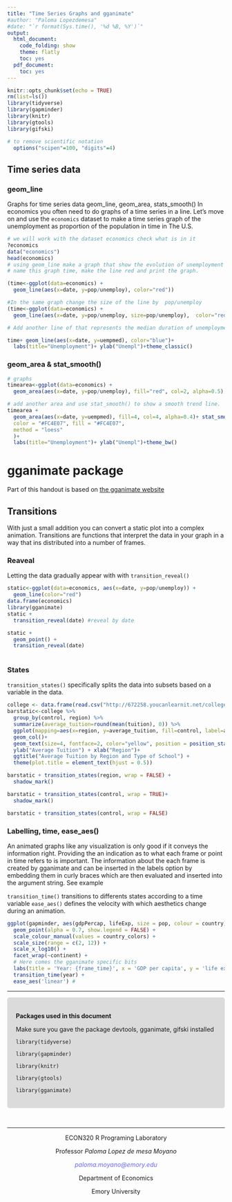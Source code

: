 ```yaml
---
title: "Time Series Graphs and gganimate"
#author: "Paloma Lopezdemesa"
#date: "`r format(Sys.time(), '%d %B, %Y')`"
output: 
  html_document: 
    code_folding: show
    theme: flatly
    toc: yes
  pdf_document: 
    toc: yes
---
```


```r
knitr::opts_chunk$set(echo = TRUE)
rm(list=ls())
library(tidyverse)
library(gapminder)
library(knitr)
library(gtools)
library(gifski)

# to remove scientific notation 
  options("scipen"=100, "digits"=4)
```

## Time series data

### geom_line 
 
Graphs for time series data geom_line, geom_area, stats_smooth()
In economics you often need to do graphs of a time series in a line. 
Let's move on and use the `economics` dataset to make a time series graph of the unemployment as proportion of the population in time in The U.S. 

```r
# we will work with the dataset economics check what is in it
?economics 
data("economics")
head(economics)
# using geom_line make a graph that show the evolution of unemployment over the years x= date y=pop/unemployment
# name this graph time, make the line red and print the graph. 

(time<-ggplot(data=economics) + 
  geom_line(aes(x=date, y=pop/unemploy), color="red"))
```


```r

#In the same graph change the size of the line by  pop/unemploy
(time<-ggplot(data=economics) + 
  geom_line(aes(x=date, y=pop/unemploy, size=pop/unemploy),  color="red")) 

# Add another line of that represents the median duration of unemployment, in weeks, evolution in time add a title "Unemployment" and label the y axis "Unempl"

time+ geom_line(aes(x=date, y=uempmed), color="blue")+
  labs(title="Unemployment")+ ylab("Unempl")+theme_classic()
```

### geom_area & stat_smooth()

```r
# graphs 
timearea<-ggplot(data=economics) + 
  geom_area(aes(x=date, y=pop/unemploy), fill="red", col=2, alpha=0.5) 

# add another area and use stat_smooth() to show a smooth trend line.
timearea + 
  geom_area(aes(x=date, y=uempmed), fill=4, col=4, alpha=0.4)+ stat_smooth(aes(x=date, y=pop/unemploy),
  color = "#FC4E07", fill = "#FC4E07",
  method = "loess"
  )+
  labs(title="Unemployment")+ ylab("Unempl")+theme_bw()
```

# gganimate package

Part of this handout is based on [the gganimate website](https://gganimate.com/articles/gganimate.html)

## Transitions {.tabset .tabset-fade .tabset-pills}

With just a small addition you can convert a static plot into a complex animation. 
Transitions are functions that interpret the data in your graph in a way that ins distributed into a number of frames.  


### Reaveal
Letting the data gradually appear with with `transition_reveal()`

```r
static<-ggplot(data=economics, aes(x=date, y=pop/unemploy)) + 
  geom_line(color="red")
data.frame(economics)
library(gganimate)
static +
  transition_reveal(date) #reveal by date
```


```r
static +
  geom_point() +
  transition_reveal(date)
  
```



### States

`transition_states()` specifically splits the data into subsets based on a variable in the data.



```r
college <- data.frame(read.csv("http://672258.youcanlearnit.net/college.csv") ) 
barstatic<-college %>%
  group_by(control, region) %>%
  summarize(average_tuition=round(mean(tuition), 0)) %>%
  ggplot(mapping=aes(x=region, y=average_tuition, fill=control, label=average_tuition)) +
  geom_col()+
  geom_text(size=4, fontface=2, color="yellow", position = position_stack(vjust = 0.5))+
  ylab("Average Tuition") + xlab("Region")+
  ggtitle("Average Tuition by Region and Type of School") +
  theme(plot.title = element_text(hjust = 0.5))
```


```r
barstatic + transition_states(region, wrap = FALSE) +
  shadow_mark()
```


```r
barstatic + transition_states(control, wrap = TRUE)+
  shadow_mark()
```
```r
barstatic + transition_states(control, wrap = FALSE)
```

### Labelling, time, ease_aes()

An animated graphs like any visualization is only good if it conveys the information right. Providing the an indication as to what each frame or point in time refers to is important. The information about the each frame is created by gganimate and can be inserted in the labels option by embedding them in curly braces which are then evaluated and inserted into the argument string. See example


`transition_time()` transitions to differents states according to a time variable
`ease_aes()` defines the velocity with which aesthetics change during an animation.

```r
ggplot(gapminder, aes(gdpPercap, lifeExp, size = pop, colour = country)) +
  geom_point(alpha = 0.7, show.legend = FALSE) +
  scale_colour_manual(values = country_colors) +
  scale_size(range = c(2, 12)) +
  scale_x_log10() +
  facet_wrap(~continent) +
  # Here comes the gganimate specific bits
  labs(title = 'Year: {frame_time}', x = 'GDP per capita', y = 'life expectancy') +
  transition_time(year) +
  ease_aes('linear') # 
```

***
<style>
div.gray { background-color:#dbdbdb; border-radius: 5px; padding: 20px;}
</style>
<div class = "gray">

**Packages used in this document**

 Make sure you gave the package devtools, gganimate, gifski installed
 
 `library(tidyverse)`

`library(gapminder)`

`library(knitr)`

`library(gtools)`

`library(gganimate)`


</div>




&nbsp;

<hr />

<p style="text-align: center;">ECON320 R Programing Laboratory</a></p>
<p style="text-align: center;">Professor <em> Paloma Lopez de mesa Moyano</em></a></p>
<p style="text-align: center;"><span style="color: #6666FF;"><em>paloma.moyano@emory.edu</em></span></p>

<p style="text-align: center;">Department of Economics</a></p>
<p style="text-align: center;">Emory University</a></p>

&nbsp;
    
    




